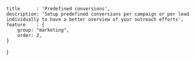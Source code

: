 	title      : 'Predefined conversions',
	description: 'Setup predefined conversions per campaign or per lead individually to have a better overview of your outreach efforts',
	feature    : {
		group: "marketing",
		order: 2,
	}
}

